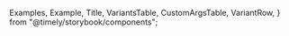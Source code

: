
  Examples,
  Example,
  Title,
  VariantsTable,
  CustomArgsTable,
  VariantRow,
} from "@timely/storybook/components";


<Meta title="UI/Editor" component={Editor} />

<Title title="Editor" suffix="Brief" subtitle="Version 1.0 — Last Update: 16 Aug 2023" />

## Definition

The `Editor` component is a versatile rich text editor that provides a customizable environment for creating and editing content with various formatting options and plugins.

## Structure

The `Editor` component offers a flexible rich text editing interface, complete with a configurable toolbar

<CustomArgsTable of={Editor} />

<Examples title="States">
  <Example title="Default">
    <Editor setText={() => {}} getText={() => "Text"} />
  </Example>
  <Example title="With placeholder">
    <Editor setText={() => {}} getText={() => ""} placeholder="placeholder" />
  </Example>
  <Example title="With variables">
    <Editor setText={() => {}} getText={() => "Text"} variables={["variable1", "variable2", "variable3"]} />
  </Example>
</Examples>

<Title offset title="Editor" suffix="Variants" />

<Canvas>
  <Story
    name="Editor"
    args={{
      setText: () => {},
      getText: () => "Text",
      editable: true,
    }}
    argTypes={{
      excludedToolbarItems: { control: { type: "check", options: ["blockType", "bold", "italic", "link"] } },
      variables: { control: { type: "check", options: ["variable1", "variable2", "variable3"] } },
      height: { control: { type: "text" } },
      placeholder: { control: { type: "text" } },
      disableLists: { control: { type: "boolean" } },
      updateTemplate: { control: { type: "boolean" } },
      firstRender: { control: { type: "boolean" } },
      editable: { control: { type: "boolean" } },
    }}>
    {(props) => (
      <VariantsTable titles={["Default"]} columnMinWidth={150}>
        <VariantRow>
          <Editor {...props} />
        </VariantRow>
      </VariantsTable>
    )}
  </Story>
</Canvas>
